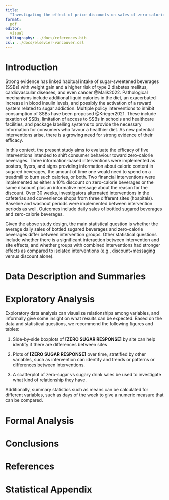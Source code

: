 ```yaml
---
title: 
  "Investigating the effect of price discounts on sales of zero-calorie beverages"
format: 
  pdf
editor: 
  visual
bibliography: ../docs/references.bib
csl: ../docs/elsevier-vancouver.csl
---
```


# Introduction

Strong evidence has linked habitual intake of sugar-sweetened beverages (SSBs) with weight gain and a higher risk of type 2 diabetes mellitus, cardiovascular diseases, and even cancer @Malik2022. Pathological mechanisms include additional liquid calories in the diet, an exacerbated increase in blood insulin levels, and possibly the activation of a reward system related to sugar addiction. Multiple policy interventions to inhibit consumption of SSBs have been proposed @Krieger2021. These include taxation of SSBs, limitation of access to SSBs in schools and healthcare facilities, and package labelling systems to provide the necessary information for consumers who favour a healthier diet. As new potential interventions arise, there is a growing need for strong evidence of their efficacy.

In this context, the present study aims to evaluate the efficacy of five interventions intended to shift consumer behaviour toward zero-calorie beverages. Three information-based interventions were implemented as posters, flyers, and signs providing information about caloric content in sugared beverages, the amount of time one would need to spend on a treadmill to burn such calories, or both. Two financial interventions were implemented as either a 10% discount on zero-calorie beverages or the same discount plus an informative message about the reason for the discount. Over 30 weeks, investigators alternated interventions in the cafeterias and convenience shops from three different sites (hospitals). Baseline and washout periods were implemented between intervention periods as well. Outcomes include daily sales of bottled sugared beverages and zero-calorie beverages.

Given the above study design, the main statistical question is whether the average daily sales of bottled sugared beverages and zero-calorie beverages differ between intervention groups. Other statistical questions include whether there is a significant interaction between intervention and site effects, and whether groups with combined interventions had stronger effects as compared to isolated interventions (e.g., discount+messaging versus discount alone).

# Data Description and Summaries

# Exploratory Analysis

Exploratory data analysis can visualize relationships among variables, and informally give some insight on what results can be expected. Based on the data and statistical questions, we recommend the following figures and tables:

1.  Side-by-side boxplots of **\[ZERO SUGAR RESPONSE\]** by site can help identify if there are differences between sites

2.  Plots of **\[ZERO SUGAR RESPONSE\]** over time, stratified by other variables, such as intervention can identify and trends or patterns or differences between interventions.

3.  A scatterplot of zero-sugar vs sugary drink sales be used to investigate what kind of relationship they have.

Additionally, summary statistics such as means can be calculated for different variables, such as days of the week to give a numeric measure that can be compared.

# Formal Analysis

# Conclusions

# References

# Statistical Appendix
